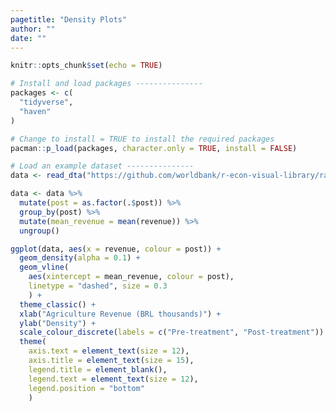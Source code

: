 ```yaml
---
pagetitle: "Density Plots"
author: ""
date: ""
---
```



```r
knitr::opts_chunk$set(echo = TRUE)
```

```r

# Install and load packages ---------------
packages <- c(
  "tidyverse",
  "haven"
)

# Change to install = TRUE to install the required packages
pacman::p_load(packages, character.only = TRUE, install = FALSE)

# Load an example dataset ---------------
data <- read_dta("https://github.com/worldbank/r-econ-visual-library/raw/master/Library/Data/DensityPlotAverage.dta")

data <- data %>%
  mutate(post = as.factor(.$post)) %>%
  group_by(post) %>%
  mutate(mean_revenue = mean(revenue)) %>%
  ungroup()

ggplot(data, aes(x = revenue, colour = post)) +
  geom_density(alpha = 0.1) +
  geom_vline(
    aes(xintercept = mean_revenue, colour = post), 
    linetype = "dashed", size = 0.3
    ) +
  theme_classic() +
  xlab("Agriculture Revenue (BRL thousands)") +
  ylab("Density") +
  scale_colour_discrete(labels = c("Pre-treatment", "Post-treatment")) +
  theme(
    axis.text = element_text(size = 12),
    axis.title = element_text(size = 15),
    legend.title = element_blank(),
    legend.text = element_text(size = 12),
    legend.position = "bottom"
    )


```


